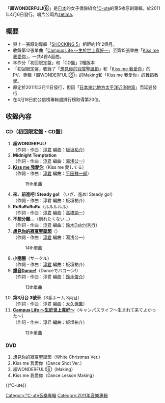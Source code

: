 {{unreferenced|time=2011-06-29T06:06:19+00:00}}
{{Infobox Album
| Name = 超WONDERFUL!⑥
| Cover = C-ute - Chou Wonderful 6.jpg
| Artist = [[℃-ute|℃-ute]]
| Type = 專輯
| Released = 2011年4月6日
| Recorded = 2010年 - 2011年
| Genre = [[J-POP|J-POP]]
| Length = 
| Label = [[zetima|zetima]]
| Producer = [[淳君|淳君]]
| Certification  = 
| Chart position = * 週間最高排名第20位<small>（[[Oricon公信榜|Oricon]]）</small> 
| Reviews = 
| Last album            = [[SHOCKING_5|SHOCKING 5]]<br />2010年
| This album            = '''超WONDERFUL!⑥'''<br />2011年
| Next album            = [[第七章「太美了真抱歉」|第七章「太美了真抱歉」]]<br />2012年
| Misc           = {{Singles
 | Name          = 超WONDERFUL!⑥
 | Type          = 錄音室專輯
 | Single 1      = [[Campus_Life_～生於世上真好～|Campus Life ～生於世上真好～]]
 | Single 1 date = 2010年4月28日
 | Single 2      = [[爆音Dance!|爆音Dance!]]
 | Single 2 date = 2010年8月25日
 | Single 3      = [[想見你的寂寞聖誕節|想見你的寂寞聖誕節]]
 | Single 3 date = 2010年12月1日
 | Single 4      = [[Kiss_me_我愛你|Kiss me 我愛你]]
 | Single 4 date = 2011年2月23日
}}
}}
「'''超WONDERFUL!⑥'''」是[[日本|日本]]的女子偶像組合[[℃-ute|℃-ute]]的第5枚原創專輯。於2011年4月6日發行。唱片公司為[[zetima|zetima]]。

== 概要 ==
* 與上一張原創專輯「[[SHOCKING_5|SHOCKING 5]]」相距約1年2個月。
* 收錄第12張單曲「[[Campus_Life_～生於世上真好～|Campus Life ～生於世上真好～]]」至第15張單曲「[[Kiss_me_我愛你|Kiss me 我愛你]]」，一共4首A面曲。
* 本作分「初回限定盤」和「CD盤」2種版本
* 「初回限定盤」收錄了「[[想見你的寂寞聖誕節|想見你的寂寞聖誕節]]」和「[[Kiss_me_我愛你|Kiss me 我愛你]]」的PV、專輯「超WONDERFUL!⑥」的Making和「Kiss me 我愛你」的舞蹈教學。
* 原定於2011年3月11日發行，但因「[[2011年日本東北地方太平洋近海地震|日本東北地方太平洋近海地震]]」而延遲發行
* 在4月18日於公信榜專輯週排行榜取得第20位。

==收錄內容==
===CD（初回限定盤・CD盤）===
# '''超WONDERFUL!'''<br/>（作詞・作曲：[[淳君|淳君]] 編曲：[[板垣祐介|板垣祐介]]）
# '''Midnight Temptation'''<br/>（作詞・作曲：[[淳君|淳君]] 編曲：[[湯浅公一|湯浅公一]]）
# '''[[Kiss_me_我愛你|Kiss me 我愛你]]'''（Kiss me 愛してる）<br/>（作詞・作曲：[[淳君|淳君]] 編曲：[[平田祥一郎|平田祥一郎]]）
#:15th單曲
# '''來、前進吧! Steady go!''' （いざ、進め! Steady go!）<br/>（作詞・作曲：淳君 編曲：板垣祐介）
# '''RuRuRuRuRu'''（ルルルルル）<br/>（作詞・作曲：[[淳君|淳君]] 編曲：[[高橋諭一|高橋諭一]]）
# '''不想分離…'''（別れたくない...）<br/>（作詞・作曲：[[淳君|淳君]] 編曲：[[鈴木Daichi秀行|鈴木Daichi秀行]]）
# '''[[想見你的寂寞聖誕節|想見你的寂寞聖誕節]]'''（{{lang|ja|会いたいロンリークリスマス}}）<br/>（作詞・作曲：[[淳君|淳君]] 編曲：湯浅公一）
#:14th單曲
# '''小圈圈'''（サークル）<br/>（作詞・作曲：[[淳君|淳君]] 編曲：板垣祐介）
# '''[[爆音Dance!|爆音Dance!]]'''（Danceでバコーン!）<br/>（作詞・作曲：淳君 編曲：[[鈴木俊介|鈴木俊介]]）
#:13th單曲
# '''第3月台 3號車'''（3番ホーム 3両目）<br/>（作詞・作曲：淳君 編曲：[[大久保薫|大久保薫]]）
# '''[[Campus_Life_～生於世上真好～|Campus Life ～生於世上真好～]]'''（キャンパスライフ〜生まれて来てよかった〜）<br/>（作詞・作曲：淳君 編曲：板垣祐介）
#:12th單曲

===DVD===
#想見你的寂寞聖誕節（White Christmas Ver.）
#Kiss me 我愛你（Dance Shot Ver.）
#超WONDERFUL!⑥（Making）
#Kiss me 我愛你（Dance Lesson Making）





{{℃-ute}}

{{DEFAULTSORT:Chou WONDERFUL! 6}}
[[Category:℃-ute音樂專輯|Category:℃-ute音樂專輯]]
[[Category:2011年音樂專輯|Category:2011年音樂專輯]]